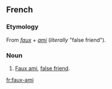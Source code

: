==French==

===Etymology===

From {{etyl|fr}} ''[[faux#French|faux]]'' + ''[[ami#French|ami]]'' (''literally'' "false friend").

===Noun===
{{fr-noun|sg=[[faux]] [[ami]]|m}}

# [[faux ami#English|Faux ami]], [[false friend]].

[[fr:faux-ami]]